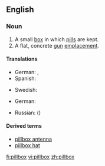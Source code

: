==English==

===Noun===
{{wikipedia}}
{{en-noun|es}}

# A small [[box]] in which [[pill]]s are kept.
# A flat, concrete [[gun]] [[emplacement]].

====Translations====
{{trans-top|box for pills}}
* German: {{t|de|Pillendose|g=f}}, {{t|de|Pillenschachtel|g=f}}
* Spanish: {{t|es|pastillero}}
{{trans-mid}}
* Swedish: {{t|sv|pillerdosa|g=c}}
{{trans-bottom}}

{{trans-top|gun emplacement}}
* German: {{t+|de|Bunker|g=m}}
{{trans-mid}}
* Russian: {{t|ru|ДОТ}} ({{t|ru|долговременная огневая точка}})
{{trans-bottom}}

====Derived terms====
* [[pillbox antenna]]
* [[pillbox hat]]

[[fi:pillbox]]
[[vi:pillbox]]
[[zh:pillbox]]